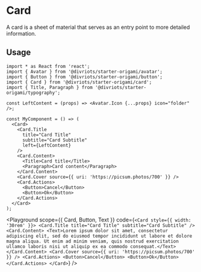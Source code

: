 

# Card

A card is a sheet of material that serves as an entry point to more detailed information.

## Usage

```tsx
import * as React from 'react';
import { Avatar } from '@divriots/starter-origami/avatar';
import { Button } from '@divriots/starter-origami/button';
import { Card } from '@divriots/starter-origami/card';
import { Title, Paragraph } from '@divriots/starter-origami/typography';

const LeftContent = (props) => <Avatar.Icon {...props} icon="folder" />;

const MyComponent = () => (
  <Card>
    <Card.Title
      title="Card Title"
      subtitle="Card Subtitle"
      left={LeftContent}
    />
    <Card.Content>
      <Title>Card title</Title>
      <Paragraph>Card content</Paragraph>
    </Card.Content>
    <Card.Cover source={{ uri: 'https://picsum.photos/700' }} />
    <Card.Actions>
      <Button>Cancel</Button>
      <Button>Ok</Button>
    </Card.Actions>
  </Card>
);
```

<Playground
  scope={{ Card, Button, Text }}
  code={`
<Card style={{ width: '30rem' }}>
  <Card.Title title="Card Title" subtitle="Card Subtitle" />
  <Card.Content>
    <Text>Lorem ipsum dolor sit amet, consectetur adipiscing elit, sed do eiusmod tempor incididunt ut labore et dolore magna aliqua. Ut enim ad minim veniam, quis nostrud exercitation ullamco laboris nisi ut aliquip ex ea commodo consequat.</Text>
  </Card.Content>
  <Card.Cover source={{ uri: 'https://picsum.photos/700' }} />
  <Card.Actions>
    <Button>Cancel</Button>
    <Button>Ok</Button>
  </Card.Actions>
</Card>
`}
/>
